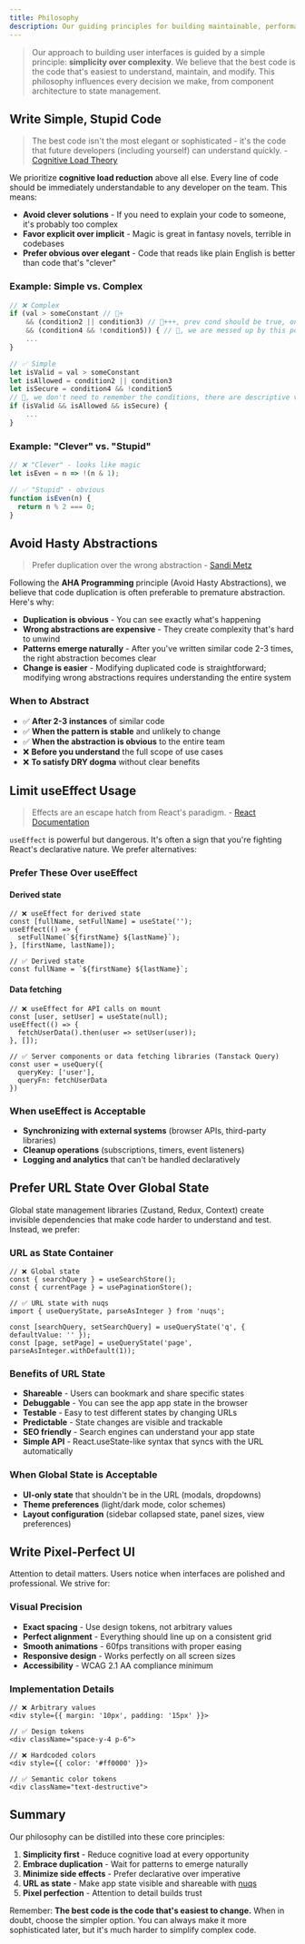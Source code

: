 ```yaml
---
title: Philosophy
description: Our guiding principles for building maintainable, performant, and beautiful user interfaces
---
```


> Our approach to building user interfaces is guided by a simple principle: **simplicity over complexity**. We believe that the best code is the code that's easiest to understand, maintain, and modify. This philosophy influences every decision we make, from component architecture to state management.

## Write Simple, Stupid Code

> The best code isn't the most elegant or sophisticated - it's the code that future developers (including yourself) can understand quickly. - [Cognitive Load Theory](https://github.com/zakirullin/cognitive-load)

We prioritize **cognitive load reduction** above all else. Every line of code should be immediately understandable to any developer on the team. This means:

- **Avoid clever solutions** - If you need to explain your code to someone, it's probably too complex
- **Favor explicit over implicit** - Magic is great in fantasy novels, terrible in codebases
- **Prefer obvious over elegant** - Code that reads like plain English is better than code that's "clever"

### Example: Simple vs. Complex

```js
// ❌ Complex
if (val > someConstant // 🧠+
    && (condition2 || condition3) // 🧠+++, prev cond should be true, one of c2 or c3 has be true
    && (condition4 && !condition5)) { // 🤯, we are messed up by this point
    ...
}

// ✅ Simple
let isValid = val > someConstant
let isAllowed = condition2 || condition3
let isSecure = condition4 && !condition5 
// 🧠, we don't need to remember the conditions, there are descriptive variables
if (isValid && isAllowed && isSecure) {
    ...
}
```

### Example: "Clever" vs. "Stupid"
```js
// ❌ "Clever" - looks like magic
let isEven = n => !(n & 1);

// ✅ "Stupid" - obvious
function isEven(n) {
  return n % 2 === 0;
}
```

## Avoid Hasty Abstractions

> Prefer duplication over the wrong abstraction - [Sandi Metz](https://kentcdodds.com/blog/aha-programming)

Following the **AHA Programming** principle (Avoid Hasty Abstractions), we believe that code duplication is often preferable to premature abstraction. Here's why:

- **Duplication is obvious** - You can see exactly what's happening
- **Wrong abstractions are expensive** - They create complexity that's hard to unwind
- **Patterns emerge naturally** - After you've written similar code 2-3 times, the right abstraction becomes clear
- **Change is easier** - Modifying duplicated code is straightforward; modifying wrong abstractions requires understanding the entire system

### When to Abstract

- ✅ **After 2-3 instances** of similar code
- ✅ **When the pattern is stable** and unlikely to change
- ✅ **When the abstraction is obvious** to the entire team
- ❌ **Before you understand** the full scope of use cases
- ❌ **To satisfy DRY dogma** without clear benefits

## Limit useEffect Usage

> Effects are an escape hatch from React's paradigm. - [React Documentation](https://react.dev/learn/you-might-not-need-an-effect)

`useEffect` is powerful but dangerous. It's often a sign that you're fighting React's declarative nature. We prefer alternatives:

### Prefer These Over useEffect

#### Derived state
```tsx
// ❌ useEffect for derived state
const [fullName, setFullName] = useState('');
useEffect(() => {
  setFullName(`${firstName} ${lastName}`);
}, [firstName, lastName]);

// ✅ Derived state
const fullName = `${firstName} ${lastName}`;
```

#### Data fetching
```tsx
// ❌ useEffect for API calls on mount
const [user, setUser] = useState(null);
useEffect(() => {
  fetchUserData().then(user => setUser(user));
}, []);

// ✅ Server components or data fetching libraries (Tanstack Query)
const user = useQuery({
  queryKey: ['user'],
  queryFn: fetchUserData
})
```

### When useEffect is Acceptable

- **Synchronizing with external systems** (browser APIs, third-party libraries)
- **Cleanup operations** (subscriptions, timers, event listeners)
- **Logging and analytics** that can't be handled declaratively

## Prefer URL State Over Global State

Global state management libraries (Zustand, Redux, Context) create invisible dependencies that make code harder to understand and test. Instead, we prefer:

### URL as State Container

```tsx
// ❌ Global state
const { searchQuery } = useSearchStore();
const { currentPage } = usePaginationStore();

// ✅ URL state with nuqs
import { useQueryState, parseAsInteger } from 'nuqs';

const [searchQuery, setSearchQuery] = useQueryState('q', { defaultValue: '' });
const [page, setPage] = useQueryState('page', parseAsInteger.withDefault(1));
```

### Benefits of URL State

- **Shareable** - Users can bookmark and share specific states
- **Debuggable** - You can see the app app state in the browser
- **Testable** - Easy to test different states by changing URLs
- **Predictable** - State changes are visible and trackable
- **SEO friendly** - Search engines can understand your app state
- **Simple API** - React.useState-like syntax that syncs with the URL automatically

### When Global State is Acceptable

- **UI-only state** that shouldn't be in the URL (modals, dropdowns)
- **Theme preferences** (light/dark mode, color schemes)
- **Layout configuration** (sidebar collapsed state, panel sizes, view preferences)

## Write Pixel-Perfect UI

Attention to detail matters. Users notice when interfaces are polished and professional. We strive for:

### Visual Precision

- **Exact spacing** - Use design tokens, not arbitrary values
- **Perfect alignment** - Everything should line up on a consistent grid
- **Smooth animations** - 60fps transitions with proper easing
- **Responsive design** - Works perfectly on all screen sizes
- **Accessibility** - WCAG 2.1 AA compliance minimum

### Implementation Details

```tsx
// ❌ Arbitrary values
<div style={{ margin: '10px', padding: '15px' }}>

// ✅ Design tokens
<div className="space-y-4 p-6">

// ❌ Hardcoded colors
<div style={{ color: '#ff0000' }}>

// ✅ Semantic color tokens
<div className="text-destructive">
```

## Summary

Our philosophy can be distilled into these core principles:

1. **Simplicity first** - Reduce cognitive load at every opportunity
2. **Embrace duplication** - Wait for patterns to emerge naturally
3. **Minimize side effects** - Prefer declarative over imperative
4. **URL as state** - Make app state visible and shareable with [nuqs](https://nuqs.47ng.com/)
5. **Pixel perfection** - Attention to detail builds trust

Remember: **The best code is the code that's easiest to change.** When in doubt, choose the simpler option. You can always make it more sophisticated later, but it's much harder to simplify complex code.
